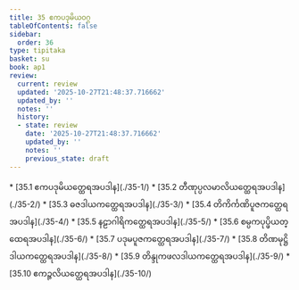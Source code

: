 ```yaml
---
title: 35 ဧကပဒုမိယဝဂ္ဂ
tableOfContents: false
sidebar:
  order: 36
type: tipitaka
basket: su
book: ap1
review:
  current: review
  updated: '2025-10-27T21:48:37.716662'
  updated_by: ''
  notes: ''
  history:
  - state: review
    date: '2025-10-27T21:48:37.716662'
    updated_by: ''
    notes: ''
    previous_state: draft
---
```



<ReviewStatus review={frontmatter.review} showDetails={true} />

<HypothesisAnnotation frontmatter={frontmatter} />

<DynamicBreadcrumb />



<TableOfContents book="ap1" section="35">
* [35.1 ဧကပဒုမိယတ္ထေရအပဒါန](./35-1/)
* [35.2 တီဏုပ္ပလမာလိယတ္ထေရအပဒါန](./35-2/)
* [35.3 ဓဇဒါယကတ္ထေရအပဒါန](./35-3/)
* [35.4 တိကိင်္ကဏိပူဇကတ္ထေရအပဒါန](./35-4/)
* [35.5 နဠာဂါရိကတ္ထေရအပဒါန](./35-5/)
* [35.6 စမ္ပကပုပ္ဖိယတ္ထေရအပဒါန](./35-6/)
* [35.7 ပဒုမပူဇကတ္ထေရအပဒါန](./35-7/)
* [35.8 တိဏမုဋ္ဌိဒါယကတ္ထေရအပဒါန](./35-8/)
* [35.9 တိန္ဒုကဖလဒါယကတ္ထေရအပဒါန](./35-9/)
* [35.10 ဧကဉ္ဇလိယတ္ထေရအပဒါန](./35-10/)
</TableOfContents>